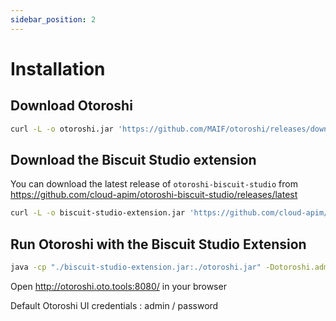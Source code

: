 ```yaml
---
sidebar_position: 2
---
```



# Installation

## Download Otoroshi

```sh
curl -L -o otoroshi.jar 'https://github.com/MAIF/otoroshi/releases/download/v16.21.0/otoroshi.jar'
```

## Download the Biscuit Studio extension
  
You can download the latest release of `otoroshi-biscuit-studio` from https://github.com/cloud-apim/otoroshi-biscuit-studio/releases/latest

```sh
curl -L -o biscuit-studio-extension.jar 'https://github.com/cloud-apim/otoroshi-biscuit-studio/releases/download/0.0.1/otoroshi-biscuit-studio_2.12-0.0.1.jar'
```

## Run Otoroshi with the Biscuit Studio Extension

```sh
java -cp "./biscuit-studio-extension.jar:./otoroshi.jar" -Dotoroshi.adminLogin=admin -Dotoroshi.adminPassword=password -Dotoroshi.storage=file play.core.server.ProdServerStart
```

Open http://otoroshi.oto.tools:8080/ in your browser

Default Otoroshi UI credentials : admin / password
